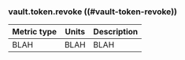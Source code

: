 ### vault.token.revoke ((#vault-token-revoke))

Metric type | Units | Description
----------- | ----- | -----------
BLAH     | BLAH    | BLAH